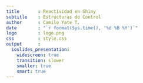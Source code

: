 ---
title       : Reactividad en Shiny
subtitle    : Estructuras de Control
author      : Camilo Yate T.
date        : "`r format(Sys.time(), '%d %B %Y')`"
logo        : logo.png
css         : style.css
output      : 
  ioslides_presentation:
    widescreen: true
    transition: slower
    smaller: true
    smart: true
---
